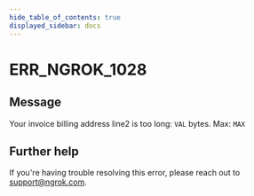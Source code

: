 ```yaml
---
hide_table_of_contents: true
displayed_sidebar: docs
---
```



# ERR_NGROK_1028

## Message

Your invoice billing address line2 is too long: `VAL` bytes. Max: `MAX`

<ErrorDetails error="err_ngrok_1028" />

## Further help

If you're having trouble resolving this error, please reach out to [support@ngrok.com](mailto:support@ngrok.com?subject=Help%20with%20ERR_NGROK_1028).
